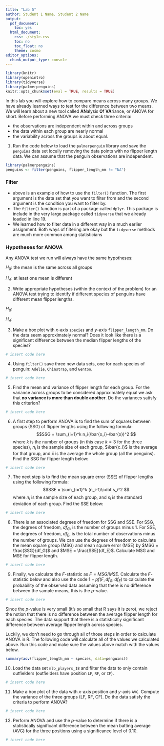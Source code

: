 ```yaml
---
title: "Lab 5"
author: Student 1 Name, Student 2 Name
output:
  pdf_document:
    toc: yes
  html_document:
    css: ./style.css
    toc: no
    toc_float: no
    theme: cosmo
editor_options:
  chunk_output_type: console
---
```


```r
library(knitr)
library(openintro)
library(tidyverse)
library(palmerpenguins)
knitr::opts_chunk$set(eval = TRUE, results = TRUE)
```

In this lab you will explore how to compare means across many groups. We have already learned ways to test for the difference between two means. We will learn about a new tool called **AN**alysis **O**f **VA**riance, or ANOVA for short. Before performing ANOVA we must check three criteria:

+ the observations are independent within and across groups
+ the data within each group are nearly normal
+ the variability across the groups is about equal.

1. Run the code below to load the `palmerpenguin` library and save the `penguins` data set locally removing the data points with no flipper length data. We can assume that the penguin observations are independent.

```r
library(palmerpenguins)
penguins <- filter(penguins, flipper_length_mm != "NA")
```

### Filter

+ above is an example of how to use the `filter()` function. The first argument is the data set that you want to filter from and the second argument is the condition you want to filter by.
+ The `filter()` function is part of a package called `dplyr`. This package is include in the very large package called `tidyverse` that we already loaded in line 19. 
+ We learned how to filter data in a different way in a much earlier assignment. Both ways of filtering are okay but the `tidyverse` methods are much more common among statisticians

### Hypotheses for ANOVA

Any ANOVA test we run will always have the same hypotheses:

$H_0$: the mean is the same across all groups

$H_A$: at least one mean is different

2. Write appropriate hypotheses (within the context of the problem) for an ANOVA test trying to identify if different species of penguins have different mean flipper lengths.

$H_0:$

$H_A:$


3. Make a box plot with $x$-axis `species` and $y$-axis `flipper_length_mm`. Do the data seem approximately normal? Does it look like there is a significant difference between the median flipper lengths of the species?

```r
# insert code here
```


4. Using `filter()` save three new data sets, one for each species of penguin: `Adelie`, `Chinstrap`, and `Gentoo`.

```r
# insert code here
```

5. Find the mean and variance of flipper length for each group. For the variance across groups to be considered approximately equal we ask that **no variance is more than double another**. Do the variances satisfy this criterion?

```r
# insert code here
```

6. A first step to perform ANOVA is to find the sum of squares between groups (SSG) of flipper lengths using the following formula:
$$SSG = \sum_{i=1}^k n_i(\bar{x_i}-\bar{x})^2 $$
where $k$ is the number of groups (in this case $k=3$ for the three species), $n_i$ is the sample size of each group, $\bar{x_i}$ is the average for that group, and $\bar{x}$ is the average the whole group (all the penguins). Find the SSG for flipper length below:

```r
# insert code here
```

7. The next step is to find the mean square error (SSE) of flipper lengths using the following formula:
$$SSE = \sum_{i=1}^k (n_i-1)\cdot s_i^2 $$
where $n_i$ is the sample size of each group, and $s_i$ is the standard deviation of each group. Find the SSE below:

```r
# insert code here
```

8. There is an associated degrees of freedom for SSG and SSE. For SSG, the degrees of freedom, $df_G$, is the number of groups minus $1$. For SSE, the degrees of freedom, $df_E$, is the total number of observations minus the number of groups. We can use the degrees of freedom to calculate the mean square group (MSG) and mean square error (MSE) by $MSG = \frac{SSG}{df_G}$ and $MSE = \frac{SSE}{df_E}$. Calculate MSG and MSE for flipper length.

```r
# insert code here
```

9. Finally, we calculate the $F$-statistic as $F=MSG/MSE$. Calculate the $F$-statistic below and also use the code $1-pf(F,df_G,df_E)$ to calculate the probability of the observed data assuming that there is no difference between the sample means, this is the $p$-value.

```r
# insert code here
```

Since the $p$-value is very small (it's so small that R says it is zero), we reject the notion that there is no difference between the average flipper length for each species. The data support that there is a statistically significant difference between average flipper length across species.

Luckily, we don't need to go through all of those steps in order to calculate ANOVA in R. The following code will calculate all of the values we calculated above. Run this code and make sure the values above match with the values below.

```r
summary(aov(flipper_length_mm ~ species, data=penguins))
```

10. Load the data set `mlb_players_18` and filter the data to only contain outfielders (outfielders have position `LF`, `RF`, or `CF`). 

```r
# insert code here
```

11. Make a box plot of the data with $x$-axis position and $y$-axis `AVG`. Compute the variance of the three groups (LF, RF, CF). Do the data satisfy the criteria to perform ANOVA?

```r
# insert code here
```



12. Perform ANOVA and use the $p$-value to determine if there is a statistically significant difference between the mean batting average (AVG) for the three positions using a significance level of $0.10$.

```r
# insert code here
```

